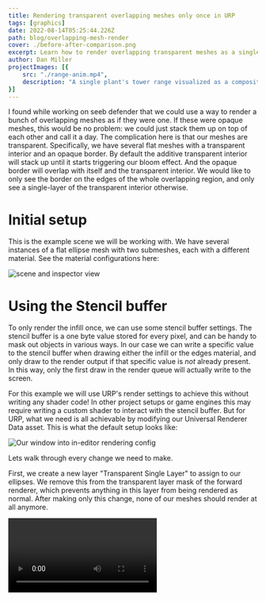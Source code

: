 ```yaml
---
title: Rendering transparent overlapping meshes only once in URP
tags: [graphics]
date: 2022-08-14T05:25:44.226Z
path: blog/overlapping-mesh-render
cover: ./before-after-comparison.png
excerpt: Learn how to render overlapping transparent meshes as a single superset polygon, using stencil buffer settings in Unity URP
author: Dan Miller
projectImages: [{
    src: "./range-anim.mp4",
    description: "A single plant's tower range visualized as a composite of each individual weapon, before and after"
}]
---
```


I found while working on seeb defender that we could use a way to render a bunch of overlapping meshes as if they were one. If these were opaque meshes, this would be no problem: we could just stack them up on top of each other and call it a day. The complication here is that our meshes are transparent. Specifically, we have several flat meshes with a transparent interior and an opaque border. By default the additive transparent interior will stack up until it starts triggering our bloom effect. And the opaque border will overlap with itself and the transparent interior. We would like to only see the border on the edges of the whole overlapping region, and only see a single-layer of the transparent interior otherwise.

# Initial setup

This is the example scene we will be working with. We have several instances of a flat ellipse mesh with two submeshes, each with a different material. See the material configurations here:

![scene and inspector view](./initial-setup.png)

# Using the Stencil buffer

To only render the infill once, we can use some stencil buffer settings. The stencil buffer is a one byte value stored for every pixel, and can be handy to mask out objects in various ways. In our case we can write a specific value to the stencil buffer when drawing either the infill or the edges material, and only draw to the render output if that specific value is <i>not</i> already present. In this way, only the first draw in the render queue will actually write to the screen.

For this example we will use URP's render settings to achieve this without writing any shader code! In other project setups or game engines this may require writing a custom shader to interact with the stencil buffer. But for URP, what we need is all achievable by modifying our Universal Renderer Data asset. This is what the default setup looks like:

![Our window into in-editor rendering config](./initial_render_settings.png)

Lets walk through every change we need to make.

First, we create a new layer "Transparent Single Layer" to assign to our ellipses. We remove this from the transparent layer mask of the forward renderer, which prevents anything in this layer from being rendered as normal. After making only this change, none of our meshes should render at all anymore.

<Video src="./turn_off_mask.mp4" caption="Excluding the Transparent Single Layer causes it to no longer render" />

Next, we add a new render feature (Render Objects) and name it "Single Layer Transparent". We set the layer mask to only our previously excluded "Single-Layer transparent" layer, so that this feature will only render our target meshes. In addition, we put it in the Transparent queue and hook it to the BeforeRenderingTransparents event so it renders along with all other transparent objects. At this point our meshes are visible again! Although they look exactly as before, now we will be able to control their render settings directly.

<Video src="./add_render_feature.mp4" caption="By adding a render feature, we control how a specific layer renders" />

Finally it's Stencil time! We can check the stencil checkbox under overrides on our render objects feature. These overrides configure interaction with the stencil buffer. For every pixel, our selected value will be compared against the stencil buffer, determining if the shader will run on this pixel or not. If the compare function is True the shader has passed the stencil test, otherwise it fails. We also specify how to modify the stencil buffer, based on if we have passed or failed the stencil test! In addition, if the stencil test does not pass then no colors will be rendered to the screen. This is similar to how the depth buffer works, but is indented for customization. For more details on how the stencil buffer works, see the [ShaderLab documentation](https://docs.unity3d.com/Manual/SL-Stencil.html)

![the default stencil overrides](./default_stencil_config.png)

To configure our stencil override, lets pick a value of 1. We could pick any value here, as long as its not 0 (the default value in the stencil buffer). Our pass should write this value to the stencil buffer when it is rendered, and then only render when this value has <i>not</i> already been written. To achieve this, the compare should be Not Equal, on Pass we Replace the stencil buffer with our value of 1. On Fail we Keep whatever is already in the stencil buffer. Lets leave Z-Fail as-is at Keep, in our case we do want to retain depth-ordering.

![By configuring the stencil override, we can render objects in this layer to each pixel exactly once when overlapping](./stencil_buffer_setup.png)

In pseudocode, this is more or less what's going on with this configuration:

```CSharp
if(stencil[pixelCoord] != 3){
  color[pixelCoord] = BlendMaterialIntoColor(color[pixelCoord]);
  stencil[pixelCoord] = 3;
}
```

And we're done! Or are we? With this configuration applied to our overlapping meshes it is true they are only rendering once to the screen. We can tell because we see no bloom effects kicking in anymore. However we still see some of the edges rendering where we want only the infill to render. This comes down to render order: by default, all meshes are ordered based on distance from the camera. We can see camera position affecting our render by moving around in our scene view:

<Video src="./moving_overlaps.mp4" caption="The meshes default rendering causes them to be ordered differently based on how we look at them" />

This effect is interesting, but it's not what we want. Fortunately there is a way to force materials to be rendered in a different order relative to each other. By modifying the Priority on our edges material we can tell the render pipeline to render our edges after rendering the infill, so they will only render on pixels which the infill did not render onto already.

<Video src="./set_material_priority.mp4" caption="By adjusting the material property of the edge, we can cause it to render and check the stencil buffer after the infill material renders" />

with a priority of 1, we complete the effect!

### In Game example

This is an animated example of what this technique was used for in seeb defender. The overlapping meshes are used to indicate the total range of each plant defense tower. Each plant has multiple weapons, each with their own unique range. Rendering all of these ranges on their own can quickly become very visually noisy, rendering them as if they were one range makes the net threat range of the tower much easier to parse.

The left side of this animation is what the ranges looked like before this technique, rendering the whole 3D range of every weapon. These 3D ranges would test the depth buffer, and render as a different color when they are close to another surface. This would help highlight the threat range of the towers, but also can be quite distracting when they overlap with each other significantly.

<Video src="./range-anim.mp4" caption="Animation comparing previous results to new improved results" />

